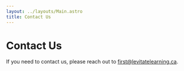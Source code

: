 ```yaml
---
layout: ../layouts/Main.astro
title: Contact Us
---
```


# Contact Us

If you need to contact us, please reach out to <a href="mailto:first@levitatelearning.ca">first@levitatelearning.ca</a>.
